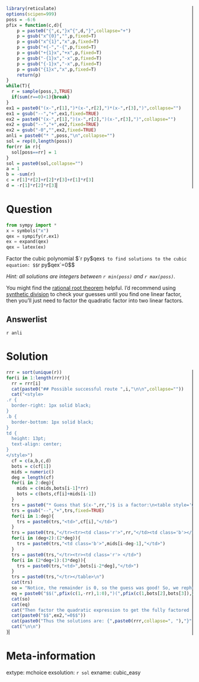 ```r
library(reticulate)
options(scipen=999)
poss = -6:6
pfix = function(c,d){
    p = paste0("{",c,"}x^{",d,"}",collapse="+")
    p = gsub("x^{0}","",p,fixed=T)
    p = gsub("x^{1}","x",p,fixed=T)
    p = gsub("+{-","-{",p,fixed=T)
    p = gsub("+{1}x","+x",p,fixed=T)
    p = gsub("-{1}x","-x",p,fixed=T)
    p = gsub("{-1}x","-x",p,fixed=T)
    p = gsub("{1}x","x",p,fixed=T)
    return(p)
}
while(T){
  r = sample(poss,3,TRUE)
  if(sum(r==0)<1){break}
}
ex1 = paste0("(x-",r[1],")*(x-",r[2],")*(x-",r[3],")",collapse="")
ex1 = gsub("--","+",ex1,fixed=TRUE)
ex2 = paste0("(x-",r[1],")(x-",r[2],")(x-",r[3],")",collapse="")
ex2 = gsub("--","+",ex2,fixed=TRUE)
ex2 = gsub("-0","",ex2,fixed=TRUE)
anli = paste0("* ",poss,"\n",collapse="")
sol = rep(0,length(poss))
for(rr in r){
  sol[poss==rr] = 1
}
sol = paste0(sol,collapse="")
a = 1
b = -sum(r)
c = r[1]*r[2]+r[2]*r[3]+r[1]*r[3]
d = -r[1]*r[2]*r[3]
```


Question
========

```python
from sympy import *
x = symbols("x")
qex = sympify(r.ex1)
ex = expand(qex)
qex = latex(ex)
```

Factor the cubic polynomial $`r py$qex`$ to find solutions to the cubic equation:
$$`r py$qex`=0$$

*Hint: all solutions are integers between `r min(poss)` and `r max(poss)`*.

You might find the [rational root theorem](https://en.wikipedia.org/wiki/Rational_root_theorem) helpful. I'd recommend using [synthetic division](https://en.wikipedia.org/wiki/Synthetic_division) to check your guesses until you find one linear factor, then you'll just need to factor the quadratic factor into two linear factors.

Answerlist
-------
`r anli`


Solution
========

<style>
.r {
  border-right: 1px solid black;
}
.b {
  border-bottom: 1px solid black;
}
td {
  height: 13pt;
  text-align: center;
}
</style>

```r
rrr = sort(unique(r))
for(i in 1:length(rrr)){
  rr = rrr[i]
  cat(paste0("## Possible successful route ",i,"\n\n",collapse=""))
  cat("<style>
.r {
  border-right: 1px solid black;
}
.b {
  border-bottom: 1px solid black;
}
td {
  height: 13pt;
  text-align: center;
}
</style>")
  cf = c(a,b,c,d)
  bots = c(cf[1])
  mids = numeric()
  deg = length(cf)
  for(i in 2:deg){
    mids = c(mids,bots[i-1]*rr)
    bots = c(bots,cf[i]+mids[i-1])
  }
  trs = paste0("* Guess that $(x-",rr,")$ is a factor:\n<table style='width:50%'><tr><td class='r'></td>",collapse="")
  trs = gsub("--","+",trs,fixed=TRUE)
  for(i in 1:deg){
    trs = paste0(trs,"<td>",cf[i],"</td>")
  }
  trs = paste0(trs,"</tr><tr><td class='r'>",rr,"</td><td class='b'></td>")
  for(i in (deg+2):(2*deg)){
    trs = paste0(trs,"<td class='b'>",mids[i-deg-1],"</td>")
  }
  trs = paste0(trs,"</tr><tr><td class='r'> </td>")
  for(i in (2*deg+1):(3*deg)){
    trs = paste0(trs,"<td>",bots[i-2*deg],"</td>")
  }
  trs = paste0(trs,"</tr></table>\n")
  cat(trs)
  so = "Notice, the remainder is 0, so the guess was good! So, we rephrase the original equation into a semi-factored form."
  eq = paste0("$$(",pfix(c(1,-rr),1:0),")(",pfix(c(1,bots[2],bots[3]),2:0),")=0$$",collapse="")
  cat(so)
  cat(eq)
  cat("Then factor the quadratic expression to get the fully factored form of the equation.")
  cat(paste0("$$",ex2,"=0$$"))
  cat(paste0("Thus the solutions are: {",paste0(rrr,collapse=", "),"}"))
  cat("\n\n")
}
```

<style>
.r {
  border-right: 1px solid black;
}
.b {
  border-bottom: 1px solid black;
}
td {
  height: 13pt;
  text-align: center;
}
</style>



Meta-information
============
extype: mchoice
exsolution: `r sol`
exname: cubic_easy